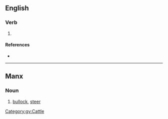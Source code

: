 {{also|Stott}}
==English==

===Verb===
{{en-verb|stotts|stottin|stotted}}

# {{context|Geordie}} {{alternative spelling of|stot}}

====References====
* {{R:Todds Geordie 1977}}

----

==Manx==

===Noun===
{{head|gv|noun|g=m|plural|stitt}}

# [[bullock]], [[steer]]

[[Category:gv:Cattle]]